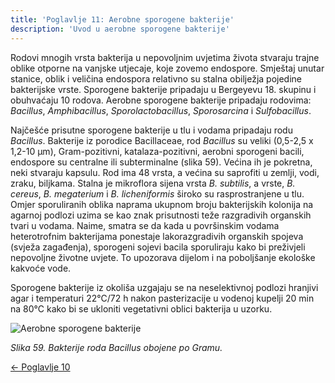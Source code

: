 ```yaml
---
title: 'Poglavlje 11: Aerobne sporogene bakterije'
description: 'Uvod u aerobne sporogene bakterije'
---
```



Rodovi mnogih vrsta bakterija u nepovoljnim uvjetima života stvaraju trajne oblike otporne na vanjske utjecaje, koje zovemo endospore. Smještaj unutar stanice, oblik i veličina endospora relativno su stalna obilježja pojedine bakterijske vrste. Sporogene bakterije pripadaju u Bergeyevu 18. skupinu i obuhvaćaju 10 rodova. Aerobne sporogene bakterije pripadaju rodovima: *Bacillus*, *Amphibacillus*, *Sporolactobacillus*, *Sporosarcina* i *Sulfobacillus*.

Najčešće prisutne sporogene bakterije u tlu i vodama pripadaju rodu *Bacillus*. Bakterije iz porodice Bacillaceae, rod *Bacillus* su veliki (0,5-2,5 x 1,2-10 μm), Gram-pozitivni, katalaza-pozitivni, aerobni sporogeni bacili, endospore su centralne ili subterminalne (slika 59). Većina ih je pokretna, neki stvaraju kapsulu. Rod ima 48 vrsta, a većina su saprofiti u zemlji, vodi, zraku, biljkama. Stalna je mikroflora sijena vrsta *B. subtilis*, a vrste, *B. cereus*, *B. megaterium* i *B. licheniformis* široko su rasprostranjene u tlu. Omjer sporuliranih oblika naprama ukupnom broju bakterijskih kolonija na agarnoj podlozi uzima se kao znak prisutnosti teže razgradivih organskih tvari u vodama. Naime, smatra se da kada u površinskim vodama heterotrofnim bakterijama ponestaje lakorazgradivih organskih spojeva (svježa zagađenja), sporogeni sojevi bacila sporuliraju kako bi preživjeli nepovoljne životne uvjete. To upozorava dijelom i na poboljšanje ekološke kakvoće vode.

Sporogene bakterije iz okoliša uzgajaju se na neselektivnoj podlozi hranjivi agar i temperaturi 22°C/72 h nakon pasterizacije u vodenoj kupelji 20 min na 80°C kako bi se ukloniti vegetativni oblici bakterija u uzorku.

![Aerobne sporogene bakterije](/Images/slika59.jpg)

*Slika 59. Bakterije roda Bacillus obojene po Gramu.*

[← Poglavlje 10](../poglavlje-10)
